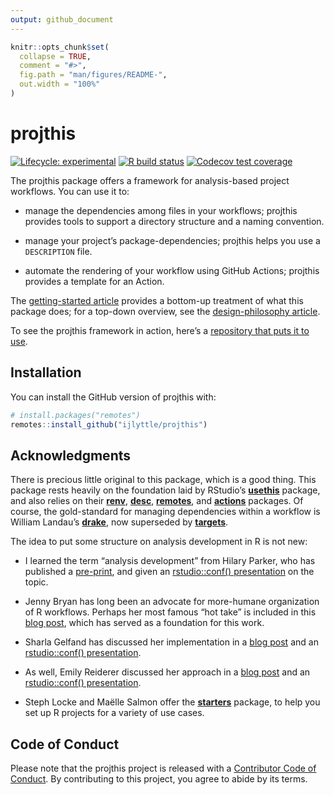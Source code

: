 ```yaml
---
output: github_document
---
```


<!-- README.md is generated from README.Rmd. Please edit that file -->

```r
knitr::opts_chunk$set(
  collapse = TRUE,
  comment = "#>",
  fig.path = "man/figures/README-",
  out.width = "100%"
)
```

# projthis

<!-- badges: start -->

[![Lifecycle: experimental](https://img.shields.io/badge/lifecycle-experimental-orange.svg)](https://www.tidyverse.org/lifecycle/#experimental) [![R build status](https://github.com/ijlyttle/projthis/workflows/R-CMD-check/badge.svg)](https://github.com/ijlyttle/projthis/actions) [![Codecov test coverage](https://codecov.io/gh/ijlyttle/projthis/branch/master/graph/badge.svg)](https://codecov.io/gh/ijlyttle/projthis?branch=master)

<!-- badges: end -->

The projthis package offers a framework for analysis-based project workflows.
You can use it to:

-   manage the dependencies among files in your workflows; projthis provides tools to support a directory structure and a naming convention.

-   manage your project's package-dependencies; projthis helps you use a `DESCRIPTION` file.

-   automate the rendering of your workflow using GitHub Actions; projthis provides a template for an Action.

The [getting-started article](https://ijlyttle.github.io/projthis/articles/projthis.html) provides a bottom-up treatment of what this package does; for a top-down overview, see the [design-philosophy article](https://ijlyttle.github.io/projthis/articles/design-phlosophy.html).

To see the projthis framework in action, here's a [repository that puts it to use](https://github.com/ijlyttle/covidStates).

## Installation

You can install the GitHub version of projthis with:

``` r
# install.packages("remotes")
remotes::install_github("ijlyttle/projthis")
```

## Acknowledgments

There is precious little original to this package, which is a good thing.
This package rests heavily on the foundation laid by RStudio's [**usethis**](https://usethis.r-lib.org/) package, and also relies on their [**renv**](https://rstudio.github.io/renv/), [**desc**](https://github.com/r-lib/desc), [**remotes**](https://remotes.r-lib.org/), and [**actions**](https://github.com/r-lib/actions) packages.
Of course, the gold-standard for managing dependencies within a workflow is William Landau's [**drake**](https://docs.ropensci.org/drake/), now superseded by [**targets**](https://docs.ropensci.org/targets/).

The idea to put some structure on analysis development in R is not new:

-   I learned the term "analysis development" from Hilary Parker, who has published a [pre-print](https://peerj.com/preprints/3210/), and given an [rstudio::conf() presentation](https://rstudio.com/resources/rstudioconf-2017/opinionated-analysis-development/) on the topic.

-   Jenny Bryan has long been an advocate for more-humane organization of R workflows.
    Perhaps her most famous "hot take" is included in this [blog post](https://www.tidyverse.org/blog/2017/12/workflow-vs-script/), which has served as a foundation for this work.

-   Sharla Gelfand has discussed her implementation in a [blog post](https://sharla.party/post/usethis-for-reporting/) and an [rstudio::conf() presentation](https://rstudio.com/resources/rstudioconf-2020/don-t-repeat-yourself-talk-to-yourself-repeated-reporting-in-the-r-universe/).

-   As well, Emily Reiderer discussed her approach in a [blog post](https://emilyriederer.netlify.app/post/rmarkdown-driven-development/) and an [rstudio::conf() presentation](https://rstudio.com/resources/rstudioconf-2020/rmarkdown-driven-development/).

-   Steph Locke and Maëlle Salmon offer the [**starters**](https://itsalocke.com/starters/) package, to help you set up R projects for a variety of use cases.

## Code of Conduct

Please note that the projthis project is released with a [Contributor Code of Conduct](https://contributor-covenant.org/version/2/0/CODE_OF_CONDUCT.html).
By contributing to this project, you agree to abide by its terms.
